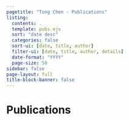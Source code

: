 ```yaml
---
pagetitle: "Tong Chen - Publications"
listing:
  contents: .
  template: pubs.ejs
  sort: "date desc"
  categories: false
  sort-ui: [date, title, author]
  filter-ui: [date, title, author, details]
  date-format: "YYYY"
  page-size: 50
sidebar: false
page-layout: full
title-block-banner: false
---
```


# Publications
